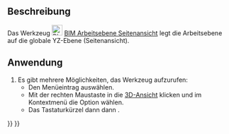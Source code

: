 <languages/>

{{Docnav/de
|[[BIM_SetWPFront/de|ArbeitsebeneVorderansicht]]
|[[BIM_Copy/de|Kopieren]]
|[[BIM_Workbench/de|BIM]]
|IconL=BIM_SetWPFront.svg
|IconR=BIM_Copy.svg
|IconC=Workbench_BIM.svg
}}

{{GuiCommand/de
|Name=BIM Arbeitsebene Seitenansicht
|MenuLocation=Einrasten → Arbeitsebene Seitenansicht
|Workbenches=[[BIM_Workbench|BIM]]
|Shortcut={{KEY|W}} {{KEY|P}} {{KEY|3}}
|Version=1.0
|SeeAlso=[[BIM_SetWPTop/de|BIM Arbeitsebene Draufsicht]], [[BIM_SetWPFront/de|BIM Arbeitsebene Vorderansicht]], [[Draft_SelectPlane/de|Draft Ebene Auswählen]]
}}

<span id="Description"></span>
==Beschreibung==

Das Werkzeug [[Image:BIM_SetWPSide.svg|24px]] [[BIM_SetWPSide/de|BIM Arbeitsebene Seitenansicht]] legt die Arbeitsebene auf die globale YZ-Ebene (Seitenansicht).

<span id="Usage"></span>
==Anwendung==

# Es gibt mehrere Möglichkeiten, das Werkzeug aufzurufen:
#* Den Menüeintrag {{MenuCommand|Einrasten → [[Image:BIM_SetWPTop.svg|16px]] Arbeitsebene Seitenansicht}} auswählen.
#* Mit der rechten Maustaste in die [[3D_view/de|3D-Ansicht]] klicken und im Kontextmenü die Option {{MenuCommand|Einrasten → [[Image:BIM_SetWPTop.svg|16px]] Arbeitsebene Seitenansicht}} wählen.
#* Das Tastaturkürzel {{KEY|W}} dann {{KEY|P}} dann {{KEY|3}}.


{{Docnav/de
|[[BIM_SetWPFront/de|Arbeitsebene Vorderansicht]]
|[[BIM_Copy/de|Kopieren]]
|[[BIM_Workbench/de|BIM]]
|IconL=BIM_SetWPFront.svg
|IconR=BIM_Copy.svg
|IconC=Workbench_BIM.svg
}}

{{BIM_Tools_navi{{#translation:}}}}
{{Userdocnavi{{#translation:}}}}